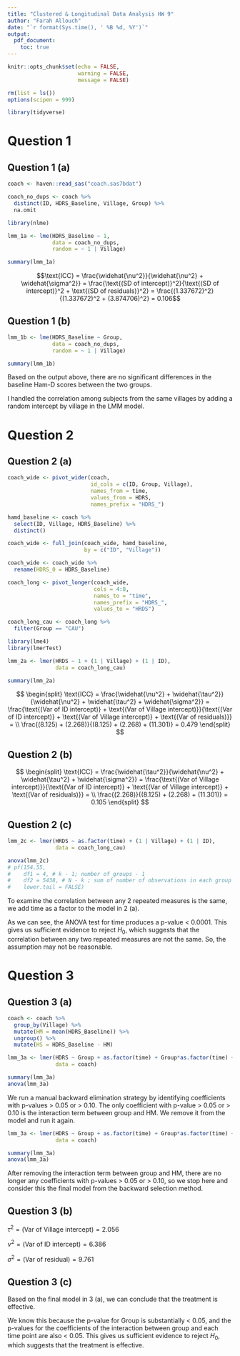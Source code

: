 ```yaml
---
title: "Clustered & Longitudinal Data Analysis HW 9"
author: "Farah Allouch"
date: "`r format(Sys.time(), ' %B %d, %Y')`"
output: 
  pdf_document:
    toc: true
---
```


```r
knitr::opts_chunk$set(echo = FALSE,
                      warning = FALSE,
                      message = FALSE)

rm(list = ls())
options(scipen = 999)

library(tidyverse)
```

\newpage
# Question 1
## Question 1 (a)
```r
coach <- haven::read_sas("coach.sas7bdat")

coach_no_dups <- coach %>% 
  distinct(ID, HDRS_Baseline, Village, Group) %>% 
  na.omit

library(nlme)

lmm_1a <- lme(HDRS_Baseline ~ 1,
              data = coach_no_dups,
              random = ~ 1 | Village)

summary(lmm_1a)
```

$$\text{ICC} = \frac{\widehat{\nu^2}}{\widehat{\nu^2} + \widehat{\sigma^2}} = \frac{\text{(SD of intercept)}^2}{\text{(SD of intercept)}^2 + \text{(SD of residuals)}^2} = \frac{(1.337672)^2}{(1.337672)^2 + (3.874706)^2} = 0.106$$

## Question 1 (b)
```r
lmm_1b <- lme(HDRS_Baseline ~ Group,
              data = coach_no_dups,
              random = ~ 1 | Village)

summary(lmm_1b)
```

Based on the output above, there are no significant differences in the baseline Ham-D scores between the two groups. 

I handled the correlation among subjects from the same villages by adding a random intercept by village in the LMM model.

\newpage
# Question 2
## Question 2 (a)
```r
coach_wide <- pivot_wider(coach,
                          id_cols = c(ID, Group, Village),
                          names_from = time,
                          values_from = HDRS,
                          names_prefix = "HDRS_")

hamd_baseline <- coach %>% 
  select(ID, Village, HDRS_Baseline) %>% 
  distinct()

coach_wide <- full_join(coach_wide, hamd_baseline,
                        by = c("ID", "Village"))

coach_wide <- coach_wide %>% 
  rename(HDRS_0 = HDRS_Baseline)

coach_long <- pivot_longer(coach_wide,
                           cols = 4:8,
                           names_to = "time",
                           names_prefix = "HDRS_",
                           values_to = "HRDS")

coach_long_cau <- coach_long %>% 
  filter(Group == "CAU")

library(lme4)
library(lmerTest)

lmm_2a <- lmer(HRDS ~ 1 + (1 | Village) + (1 | ID),
               data = coach_long_cau)

summary(lmm_2a)
```
$$
\begin{split}
\text{ICC} = \frac{\widehat{\nu^2} + \widehat{\tau^2}}{\widehat{\nu^2} + \widehat{\tau^2} + \widehat{\sigma^2}} = \frac{\text{(Var of ID intercept)} + \text{(Var of Village intercept)}}{\text{(Var of ID intercept)} + \text{(Var of Village intercept)} + \text{(Var of residuals)}} = \\
\frac{(8.125) + (2.268)}{(8.125) + (2.268) + (11.301)} = 0.479
\end{split}
$$

## Question 2 (b)
$$
\begin{split}
\text{ICC} = \frac{\widehat{\tau^2}}{\widehat{\nu^2} + \widehat{\tau^2} + \widehat{\sigma^2}} = \frac{\text{(Var of Village intercept)}}{\text{(Var of ID intercept)} + \text{(Var of Village intercept)} + \text{(Var of residuals)}} = \\
\frac{(2.268)}{(8.125) + (2.268) + (11.301)} = 0.105
\end{split}
$$

## Question 2 (c)
```r
lmm_2c <- lmer(HRDS ~ as.factor(time) + (1 | Village) + (1 | ID),
               data = coach_long_cau)

anova(lmm_2c)
# pf(154.55,
#    df1 = 4, # k - 1; number of groups - 1
#    df2 = 5438, # N - k ; sum of number of observations in each group - number of groups
#    lower.tail = FALSE) 
```

To examine the correlation between any 2 repeated measures is the same, we add time as a factor to the model in 2 (a). 

As we can see, the ANOVA test for time produces a p-value < 0.0001. This gives us sufficient evidence to reject $H_0$, which suggests that the correlation between any two repeated measures are not the same. So, the assumption may not be reasonable.

\newpage
# Question 3
## Question 3 (a)
```r
coach <- coach %>% 
  group_by(Village) %>% 
  mutate(HM = mean(HDRS_Baseline)) %>% 
  ungroup() %>% 
  mutate(HS = HDRS_Baseline - HM)

lmm_3a <- lmer(HDRS ~ Group + as.factor(time) + Group*as.factor(time) + HM + HM*Group + HM*as.factor(time) + HS + HS*Group + HS*as.factor(time) + (1 | Village) + (1 | ID),
               data = coach)

summary(lmm_3a)
anova(lmm_3a)
```

We run a manual backward elimination strategy by identifying coefficients with p-values > 0.05 or > 0.10. The only coefficient with p-value > 0.05 or > 0.10 is the interaction term between group and HM. We remove it from the model and run it again.

```r
lmm_3a <- lmer(HDRS ~ Group + as.factor(time) + Group*as.factor(time) + HM + HM*as.factor(time) + HS + HS*Group + HS*as.factor(time) + (1 | Village) + (1 | ID),
               data = coach)

summary(lmm_3a)
anova(lmm_3a)
```

After removing the interaction term between group and HM, there are no longer any coefficients with p-values > 0.05 or > 0.10, so we stop here and consider this the final model from the backward selection method.

## Question 3 (b)
$\tau^2 = \text{(Var of Village intercept)} = 2.056$

$\nu^2 = \text{(Var of ID intercept)} = 6.386$

$\sigma^2 = \text{(Var of residual)} = 9.761$

## Question 3 (c)
Based on the final model in 3 (a), we can conclude that the treatment is effective.

We know this because the p-value for Group is substantially < 0.05, and the p-values for the coefficients of the interaction between group and each time point are also < 0.05. This gives us sufficient evidence to reject $H_0$, which suggests that the treatment is effective.